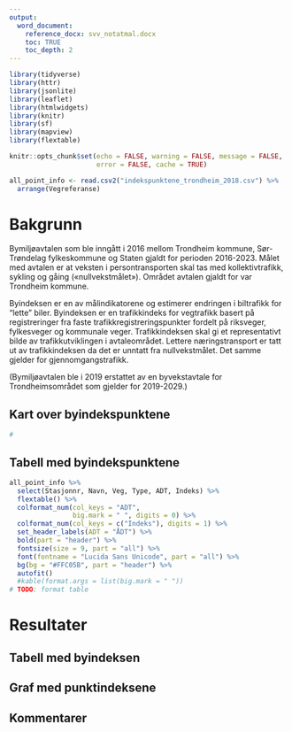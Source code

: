 ```yaml
---
output: 
  word_document:
    reference_docx: svv_notatmal.docx
    toc: TRUE
    toc_depth: 2
---
```


```r
library(tidyverse)
library(httr)
library(jsonlite)
library(leaflet)
library(htmlwidgets)
library(knitr)
library(sf)
library(mapview)
library(flextable)
```

```r
knitr::opts_chunk$set(echo = FALSE, warning = FALSE, message = FALSE,
                      error = FALSE, cache = TRUE)
```


```r
all_point_info <- read.csv2("indekspunktene_trondheim_2018.csv") %>% 
  arrange(Vegreferanse)
```


# Bakgrunn

Bymiljøavtalen som ble inngått i 2016 mellom Trondheim kommune, Sør-Trøndelag fylkeskommune og Staten gjaldt for perioden 2016-2023. Målet med avtalen er at veksten i persontransporten skal tas med kollektivtrafikk, sykling og gåing («nullvekstmålet»). Området avtalen gjaldt for var Trondheim kommune.

Byindeksen er en av målindikatorene og estimerer endringen i biltrafikk for "lette" biler. Byindeksen er en trafikkindeks for vegtrafikk basert på registreringer fra faste trafikkregistreringspunkter fordelt på riksveger, fylkesveger og kommunale veger. Trafikkindeksen skal gi et representativt bilde av trafikkutviklingen i avtaleområdet. Lettere næringstransport er
tatt ut av trafikkindeksen da det er unntatt fra nullvekstmålet. Det samme gjelder for gjennomgangstrafikk.

(Bymiljøavtalen ble i 2019 erstattet av en byvekstavtale for Trondheimsområdet som gjelder for 2019-2029.)


## Kart over byindekspunktene
```r
#

```


## Tabell med byindekspunktene
```r
all_point_info %>% 
  select(Stasjonnr, Navn, Veg, Type, ADT, Indeks) %>% 
  flextable() %>% 
  colformat_num(col_keys = "ADT", 
                big.mark = " ", digits = 0) %>%
  colformat_num(col_keys = c("Indeks"), digits = 1) %>%
  set_header_labels(ADT = "ÅDT") %>% 
  bold(part = "header") %>% 
  fontsize(size = 9, part = "all") %>% 
  font(fontname = "Lucida Sans Unicode", part = "all") %>% 
  bg(bg = "#FFC05B", part = "header") %>% 
  autofit()
  #kable(format.args = list(big.mark = " "))
# TODO: format table
```


# Resultater

## Tabell med byindeksen

## Graf med punktindeksene

## Kommentarer
